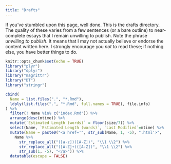 ```yaml
---
title: "Drafts"
---
```


If you've stumbled upon this page, well done. This is the drafts directory. The quality of these varies from a few sentences (or a bare outline) to near-complete essays that I remain unwilling to publish. Note the phrase *unwilling to publish*. It means that I may not actually believe or endorse the content written here. I strongly encourage you *not* to read these; if nothing else, you have better things to do.

```r
knitr::opts_chunk$set(echo = TRUE)
library("plyr")
library("dplyr")
library("magrittr")
library("DT")
library("stringr")

cbind(
  Name = list.files(".", "*.Rmd"),
  ldply(list.files(".", "*.Rmd", full.names = TRUE), file.info)
) %>%
  filter(! Name %in% c("index.Rmd")) %>%
  arrange(desc(mtime)) %>%
  mutate(`Estimated Length (words)` = floor(size/7)) %>%
  select(Name, `Estimated Length (words)`, `Last Modified`=mtime) %>%
  mutate(Name = paste0("<a href='", str_sub(Name, 1, -5), ".html'>",
    Name %>%
      str_replace_all("([a-z])([A-Z])", "\\1 \\2") %>%
      str_replace_all("([A-Z]+)([A-Z])", "\\1 \\2") %>%
      str_sub(1, -5), "</a>")) %>%
  datatable(escape = FALSE)
```
